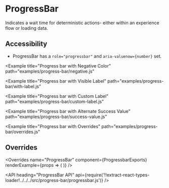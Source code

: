<!--
Copyright (c) 2018 Uber Technologies, Inc.

This source code is licensed under the MIT license found in the
LICENSE file in the root directory of this source tree.
-->





# ProgressBar

Indicates a wait time for deterministic actions- either within an experience flow or loading data.

## Accessibility

- ProgressBar has a `role="progressbar"` and `aria-valuenow={number}` set.

<Example title="Progress bar Basic Usage" path="examples/progress-bar/basic.js">
  <Basic />
</Example>

<Example
  title="Progress bar with Negative Color"
  path="examples/progress-bar/negative.js"
>
  <Negative />
</Example>

<Example
  title="Progress bar with Visible Label"
  path="examples/progress-bar/with-label.js"
>
  <WithLabel />
</Example>

<Example
  title="Progress bar with Custom Label"
  path="examples/progress-bar/custom-label.js"
>
  <CustomLabel />
</Example>

<Example
  title="Progress bar with Alternate Success Value"
  path="examples/progress-bar/success-value.js"
>
  <SuccessValue />
</Example>

<Example
  title="Progress bar with Overrides"
  path="examples/progress-bar/overrides.js"
>
  <Customization />
</Example>

## Overrides

<Overrides
  name="ProgressBar"
  component={ProgressbarExports}
  renderExample={props => (
    <ProgressBar
      value={60}
      successValue={100}
      showLabel
      overrides={props.overrides}
    />
  )}
/>

<API
  heading="ProgressBar API"
  api={require('!!extract-react-types-loader!../../../src/progress-bar/progressbar.js')}
/>
